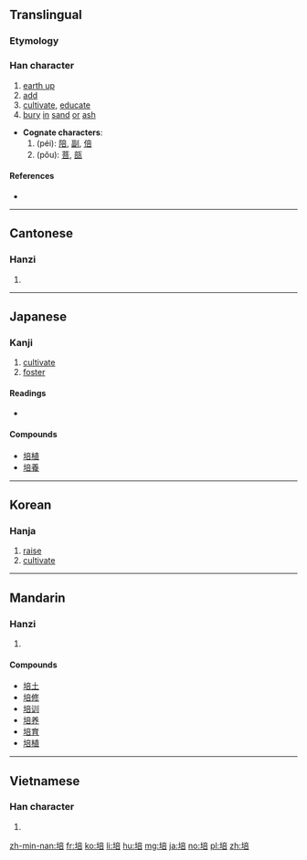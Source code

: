 ==Translingual==
===Etymology===
{{Han compound|土|t1=earth|咅|ls=psc|c1=s|c2=p}}

===Han character===
{{Han char|rn=32|rad=土|as=08|sn=11|four=4016<sub>1</sub>|canj=土卜廿口 (GYTR)|ids=⿰[[土]][[咅]]}}

# [[earth up]]
# [[add]]
# [[cultivate]], [[educate]]
# [[bury]] [[in]] [[sand]] [[or]] [[ash]]

* '''Cognate characters''':
*# (péi): [[陪]], [[副]], [[倍]]
*# (pǒu): [[菩]], [[瓿]]

====References====
* {{Han ref|kx=0231.110|dkj=05195|dj=0468.020|hdz=10457.020|uh=57F9|ud=22521|bh=B0F6|bd=45302}}

----

==Cantonese==

===Hanzi===
{{yue-hanzi|jyut=[[pui4]]|y=pui4}}

# {{defn|lang=yue|sort=土08}}

----

==Japanese==

===Kanji===
{{ja-kanji|grade=c|rs=土08}}

# [[cultivate]]
# [[foster]]

====Readings====
* {{ja-readings|goon=[[ばい]] (bai), [[ぶ]] (bu), [[べ]] (be)|kanon=[[はい]] (hai), [[ほう]] (hō)|kun=[[つちかう]] (tsuchikau)}}

====Compounds====
* [[培植]]
* [[培養]]

----

==Korean==

===Hanja===
{{ko-hanja|hangeul=[[배]], [[부]]|rv=bae, bu|mr=pae, pu}}

# [[raise]]
# [[cultivate]]

----

==Mandarin==

===Hanzi===
{{cmn-hanzi|pin=[[péi]] ([[pei2]]), [[pǒu]] ([[pou3]])|wg=p'ei<sup>2</sup>, p'ou<sup>3</sup>}}

# {{defn|lang=cmn|sort=土08}}

====Compounds====
* [[培土]]
* [[培修]]
* [[培训]]
* [[培养]]
* [[培育]]
* [[培植]]

----

==Vietnamese==

===Han character===
{{vi-hantu|[[bồi]], [[bổi]], [[bòi]], [[bụi]], [[vùi]]|rs=土08}}

# {{defn|lang=vi|sort=土08}}

[[zh-min-nan:培]]
[[fr:培]]
[[ko:培]]
[[li:培]]
[[hu:培]]
[[mg:培]]
[[ja:培]]
[[no:培]]
[[pl:培]]
[[zh:培]]